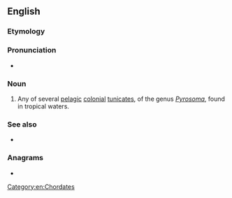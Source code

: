 ==English==
{{rfi|en}}
{{wikipedia}}
{{wikispecies|Pyrosoma}}

===Etymology===
{{rfelite|en}}

===Pronunciation===
* {{audio|En-us-ncalif-pyrosome.ogg|Audio (Northern California, US)|lang=en}}

===Noun===
{{en-noun|s|pyrosoma}}

# Any of several [[pelagic]] [[colonial]] [[tunicate]]s, of the genus ''[[Pyrosoma]]'', found in tropical waters.

===See also===
* {{taxlink|Pyrostremma spinosum|species|noshow=1}}

===Anagrams===
* {{anagrams|en|a=emooprsy|Pomeroys}}

[[Category:en:Chordates]]